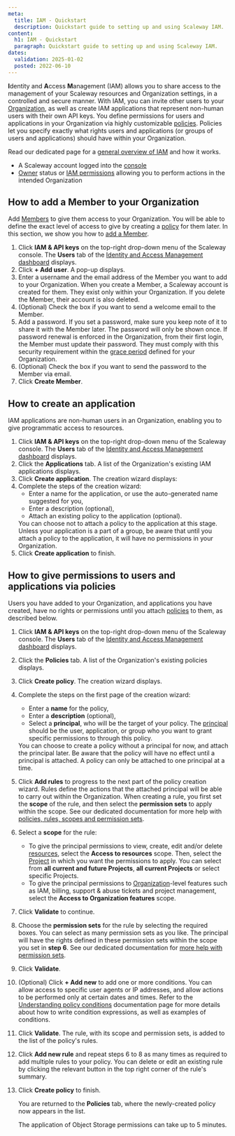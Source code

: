 ```yaml
---
meta:
  title: IAM - Quickstart
  description: Quickstart guide to setting up and using Scaleway IAM.
content:
  h1: IAM - Quickstart
  paragraph: Quickstart guide to setting up and using Scaleway IAM.
dates:
  validation: 2025-01-02
  posted: 2022-06-10
---
```


**I**dentity and **A**ccess **M**anagement (IAM) allows you to share access to the management of your Scaleway resources and Organization settings, in a controlled and secure manner. With IAM, you can invite other users to your [Organization](/iam/concepts/#organization), as well as create IAM applications that represent non-human users with their own API keys. You define permissions for users and applications in your Organization via highly customizable [policies](/iam/concepts/#policy). Policies let you specify exactly what rights users and applications (or groups of users and applications) should have within your Organization.

<Lightbox src="scaleway-iam-concepts.webp" alt="" />

Read our dedicated page for a [general overview of IAM](/iam/reference-content/overview/) and how it works.

<Macro id="requirements" />

- A Scaleway account logged into the [console](https://console.scaleway.com)
- [Owner](/iam/concepts/#owner) status or [IAM permissions](/iam/concepts/#permission) allowing you to perform actions in the intended Organization

## How to add a Member to your Organization

Add [Members](/iam/concepts/#member) to give them access to your Organization. You will be able to define the exact level of access to give by creating a [policy](#how-to-give-permissions-to-users-and-applications-via-policies) for them later. In this section, we show you how to [add a Member](/iam/how-to/manage-members/#how-to-create-a-member).

1. Click **IAM & API keys** on the top-right drop-down menu of the Scaleway console. The **Users** tab of the [Identity and Access Management dashboard](https://console.scaleway.com/iam/users) displays.
2. Click **+ Add user**. A pop-up displays.
3. Enter a username and the email address of the Member you want to add to your Organization.
    <Message type="important">
      When you create a Member, a Scaleway account is created for them. They exist only within your Organization. If you delete the Member, their account is also deleted.
    </Message>
4. (Optional) Check the box if you want to send a welcome email to the Member.
5. Add a password.
    <Message type="note">
      If you set a password, make sure you keep note of it to share it with the Member later. The password will only be shown once. If password renewal is enforced in the Organization, from their first login, the Member must update their password. They must comply with this security requirement within the [grace period](/iam/concepts#grace-period) defined for your Organization.
    </Message>
6. (Optional) Check the box if you want to send the password to the Member via email.
7. Click **Create Member**.

## How to create an application

IAM applications are non-human users in an Organization, enabling you to give programmatic access to resources.

1. Click **IAM & API keys** on the top-right drop-down menu of the Scaleway console. The **Users** tab of the [Identity and Access Management dashboard](https://console.scaleway.com/iam/users) displays.
2. Click the **Applications** tab. A list of the Organization's existing IAM applications displays.
3. Click **Create application**. The creation wizard displays:
4. Complete the steps of the creation wizard:
    - Enter a name for the application, or use the auto-generated name suggested for you,
    - Enter a description (optional),
    - Attach an existing policy to the application (optional).
    <Message type="note">
      You can choose not to attach a policy to the application at this stage. Unless your application is a part of a group, be aware that until you attach a policy to the application, it will have no permissions in your Organization.
    </Message>
5. Click **Create application** to finish.

## How to give permissions to users and applications via policies

Users you have added to your Organization, and applications you have created, have no rights or permissions until you attach [policies](/iam/reference-content/policy/) to them, as described below.
1. Click **IAM & API keys** on the top-right drop-down menu of the Scaleway console. The **Users** tab of the [Identity and Access Management dashboard](https://console.scaleway.com/iam/users) displays.
2. Click the **Policies** tab. A list of the Organization's existing policies displays.
3. Click **Create policy**. The creation wizard displays.
4. Complete the steps on the first page of the creation wizard:
    - Enter a **name** for the policy,
    - Enter a **description** (optional),
    - Select a **principal**, who will be the target of your policy. The [principal](/iam/concepts/#principal) should be the user, application, or group who you want to grant specific permissions to through this policy.
    <Message type="important">
      You can choose to create a policy without a principal for now, and attach the principal later. Be aware that the policy will have no effect until a principal is attached. A policy can only be attached to one principal at a time.
    </Message>
5. Click **Add rules** to progress to the next part of the policy creation wizard.
    <Message type="tip">
      Rules define the actions that the attached principal will be able to carry out within the Organization. When creating a rule, you first set the **scope** of the rule, and then select the **permission sets** to apply within the scope. See our dedicated documentation for more help with [policies, rules, scopes and permission sets](/iam/reference-content/policy/).
    </Message>
6. Select a **scope** for the rule:
    - To give the principal permissions to view, create, edit and/or delete [resources](/iam/concepts/#resource), select the **Access to resources** scope. Then, select the [Project](/iam/concepts/#project) in which you want the permissions to apply. You can select from **all current and future Projects**, **all current Projects** or select specific Projects.
    - To give the principal permissions to [Organization](/iam/concepts/#organization)-level features such as IAM, billing, support & abuse tickets and project management, select the **Access to Organization features** scope.
7. Click **Validate** to continue.
8. Choose the **permission sets** for the rule by selecting the required boxes. You can select as many permission sets as you like. The principal will have the rights defined in these permission sets within the scope you set in **step 6**. See our dedicated documentation for [more help with permission sets](/iam/reference-content/permission-sets/).
9. Click **Validate**.
10. (Optional) Click **+ Add new** to add one or more conditions. You can allow access to specific user agents or IP addresses, and allow actions to be performed only at certain dates and times.
    <Message type="tip">
      Refer to the [Understanding policy conditions](/iam/reference-content/understanding-policy-conditions) documentation page for more details about how to write condition expressions, as well as examples of conditions.
    </Message>
11. Click **Validate**. The rule, with its scope and permission sets, is added to the list of the policy's rules.
12. Click **Add new rule** and repeat steps 6 to 8 as many times as required to add multiple rules to your policy.
    <Message type="tip">
      You can delete <Icon name="delete" /> or edit <Icon name="edit" /> an existing rule by clicking the relevant button in the top right corner of the rule's summary.
    </Message>
13. Click **Create policy** to finish.

    You are returned to the **Policies** tab, where the newly-created policy now appears in the list.

    <Message type="note">
      The application of Object Storage permissions can take up to 5 minutes.
    </Message>